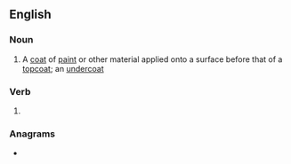 ==English==

===Noun===
{{en-noun}}

# A [[coat]] of [[paint]] or other material applied onto a surface before that of a [[topcoat]]; an [[undercoat]]

===Verb===
{{head|en|verb form}}

# {{present participle of|en|undercoat|nocat=1}}

===Anagrams===
* {{anagrams|en|a=acdeginnortu|codenaturing|undecorating}}